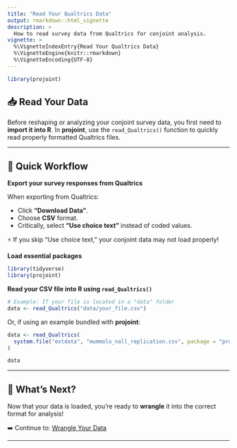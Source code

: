 ```yaml
---
title: "Read Your Qualtrics Data"
output: rmarkdown::html_vignette
description: >
  How to read survey data from Qualtrics for conjoint analysis.
vignette: >
  %\VignetteIndexEntry{Read Your Qualtrics Data}
  %\VignetteEngine{knitr::rmarkdown}
  %\VignetteEncoding{UTF-8}
---
```


```r
library(projoint)
```

## 📥 Read Your Data

Before reshaping or analyzing your conjoint survey data, you first need to **import it into R**.  In **projoint**, use the `read_Qualtrics()` function to quickly read properly formatted Qualtrics files.

---

## 🚀 Quick Workflow

<summary><b>Export your survey responses from Qualtrics</b></summary>

When exporting from Qualtrics:

- Click **"Download Data"**.
- Choose **CSV** format.
- Critically, select **"Use choice text"** instead of coded values.

⚡ If you skip "Use choice text," your conjoint data may not load properly!

<summary><b>Load essential packages</b></summary>

```r
library(tidyverse)
library(projoint)
```

<summary><b>Read your CSV file into R using `read_Qualtrics()`</b></summary>

```r
# Example: If your file is located in a "data" folder
data <- read_Qualtrics("data/your_file.csv")
```
Or, if using an example bundled with **projoint**:

```r
data <- read_Qualtrics(
  system.file("extdata", "mummolo_nall_replication.csv", package = "projoint")
)
```

```r
data
```

---

## 🌟 What's Next?

Now that your data is loaded, you're ready to **wrangle** it into the correct format for analysis!

➡️ Continue to: [Wrangle Your Data](wrangle.html)

---
